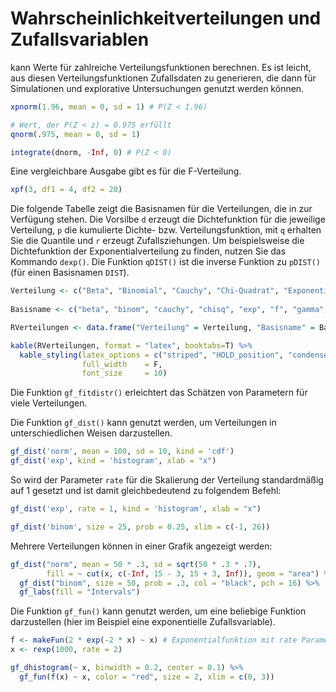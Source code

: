 # Wahrscheinlichkeitverteilungen und Zufallsvariablen {#WkeitZuf}

\index{abs}

\textsf{R} kann Werte für zahlreiche Verteilungsfunktionen berechnen. Es ist leicht, aus diesen Verteilungsfunktionen Zufallsdaten zu generieren, die dann für Simulationen und explorative Untersuchungen genutzt werden können.

```r
xpnorm(1.96, mean = 0, sd = 1) # P(Z < 1.96)

# Wert, der P(Z < z) = 0.975 erfüllt
qnorm(.975, mean = 0, sd = 1)

integrate(dnorm, -Inf, 0) # P(Z < 0)
```

Eine vergleichbare Ausgabe gibt es für die F-Verteilung.

```r
xpf(3, df1 = 4, df2 = 20)
```

Die folgende Tabelle zeigt die Basisnamen für die Verteilungen, die in \textsf{R} zur Verfügung stehen. Die Vorsilbe `d` erzeugt die Dichtefunktion für die jeweilige Verteilung, `p` die kumulierte Dichte- bzw. Verteilungsfunktion, mit `q` erhalten Sie die Quantile und `r` erzeugt Zufallsziehungen. Um beispielsweise die Dichtefunktion der Exponentialverteilung zu finden, nutzen Sie das Kommando `dexp()`. Die Funktion `qDIST()` ist die inverse Funktion zu `pDIST()` (für einen Basisnamen `DIST`).

```r
Verteilung <- c("Beta", "Binomial", "Cauchy", "Chi-Quadrat", "Exponential", "F", "Gamma", "Geometrische", "Hypergeometrische", "Logistische", "Lognormal", "Negative Binomial", "Normal", "Poisson", "Students t", "Gleich", "Weibull")
 
Basisname <- c("beta", "binom", "cauchy", "chisq", "exp", "f", "gamma", "geom", "hyper", "logis", "lnorm", "nbinom", "norm", "pois", "t", "unif", "weibull")

RVerteilungen <- data.frame("Verteilung" = Verteilung, "Basisname" = Basisname)
```

```r
kable(RVerteilungen, format = "latex", booktabs=T) %>% 
  kable_styling(latex_options = c("striped", "HOLD_position", "condensed"),
                full_width    = F, 
                font_size     = 10)
```

:::{.tiefereinsteigen data-latex="{tiefereinsteigen}"}
Die Funktion `gf_fitdistr()` erleichtert das Schätzen von Parametern für viele Verteilungen.
:::

Die Funktion `gf_dist()` kann genutzt werden, um Verteilungen in unterschiedlichen Weisen darzustellen.

```r
gf_dist('norm', mean = 100, sd = 10, kind = 'cdf')
gf_dist('exp', kind = 'histogram', xlab = "x")
```

So wird der Parameter `rate` für die Skalierung der Verteilung standardmäßig auf 1 gesetzt und ist damit gleichbedeutend zu folgendem Befehl:

```r
gf_dist('exp', rate = 1, kind = 'histogram', xlab = "x")
```

```r
gf_dist('binom', size = 25, prob = 0.25, xlim = c(-1, 26))
```


Mehrere Verteilungen können in einer Grafik angezeigt werden:

```r
gf_dist("norm", mean = 50 * .3, sd = sqrt(50 * .3 * .7), 
        fill = ~ cut(x, c(-Inf, 15 - 3, 15 + 3, Inf)), geom = "area") %>%
  gf_dist("binom", size = 50, prob = .3, col = "black", pch = 16) %>%
  gf_labs(fill = "Intervals")
```

Die Funktion `gf_fun()` kann genutzt werden, um eine beliebige Funktion darzustellen (hier im Beispiel eine exponentielle Zufallsvariable).

```r
f <- makeFun(2 * exp(-2 * x) ~ x) # Exponentialfunktion mit rate Parameter 2
x <- rexp(1000, rate = 2)

gf_dhistogram(~ x, binwidth = 0.2, center = 0.1) %>%
  gf_fun(f(x) ~ x, color = "red", size = 2, xlim = c(0, 3))
```